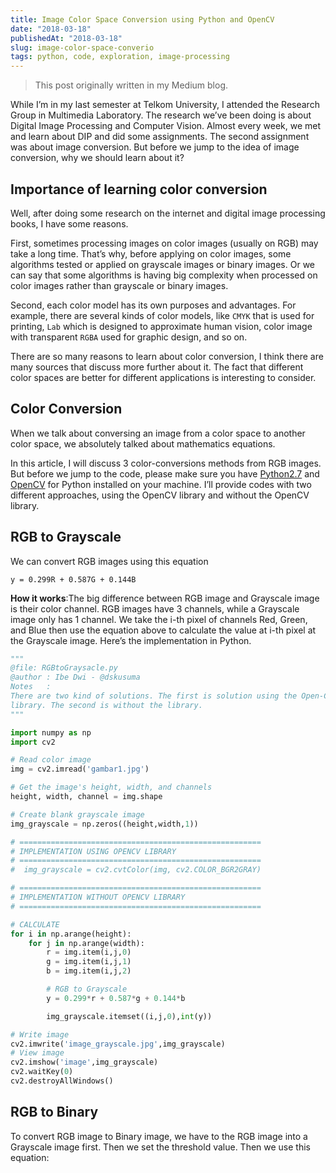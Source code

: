 ```yaml
---
title: Image Color Space Conversion using Python and OpenCV
date: "2018-03-18"
publishedAt: "2018-03-18"
slug: image-color-space-converio
tags: python, code, exploration, image-processing
---
```


> This post originally written in my Medium blog.

While I’m in my last semester at Telkom University, I attended the Research Group in Multimedia Laboratory. The research we’ve been doing is about Digital Image Processing and Computer Vision. Almost every week, we met and learn about DIP and did some assignments. The second assignment was about image conversion. But before we jump to the idea of image conversion, why we should learn about it?

## Importance of learning color conversion

Well, after doing some research on the internet and digital image processing books, I have some reasons.

First, sometimes processing images on color images (usually on RGB) may take a long time. That’s why, before applying on color images, some algorithms tested or applied on grayscale images or binary images. Or we can say that some algorithms is having big complexity when processed on color images rather than grayscale or binary images.

Second, each color model has its own purposes and advantages. For example, there are several kinds of color models, like `CMYK` that is used for printing, `Lab` which is designed to approximate human vision, color image with transparent `RGBA` used for graphic design, and so on.

There are so many reasons to learn about color conversion, I think there are many sources that discuss more further about it. The fact that different color spaces are better for different applications is interesting to consider.

## Color Conversion

When we talk about conversing an image from a color space to another color space, we absolutely talked about mathematics equations.

In this article, I will discuss 3 color-conversions methods from RGB images. But before we jump to the code, please make sure you have [Python2.7](https://www.python.org/downloads/release/python-2714/) and [OpenCV](https://www.opencv.org/) for Python installed on your machine. I’ll provide codes with two different approaches, using the OpenCV library and without the OpenCV library.

## RGB to Grayscale

We can convert RGB images using this equation

```
y = 0.299R + 0.587G + 0.144B
```

**How it works**:The big difference between RGB image and Grayscale image is their color channel. RGB images have 3 channels, while a Grayscale image only has 1 channel. We take the i-th pixel of channels Red, Green, and Blue then use the equation above to calculate the value at i-th pixel at the Grayscale image. Here’s the implementation in Python.

```python
"""
@file: RGBtoGraysacle.py
@author : Ibe Dwi - @dskusuma
Notes   :
There are two kind of solutions. The first is solution using the Open-CV's
library. The second is without the library.
"""

import numpy as np
import cv2

# Read color image
img = cv2.imread('gambar1.jpg')

# Get the image's height, width, and channels
height, width, channel = img.shape

# Create blank grayscale image
img_grayscale = np.zeros((height,width,1))

# ======================================================
# IMPLEMENTATION USING OPENCV LIBRARY
# ======================================================
#  img_grayscale = cv2.cvtColor(img, cv2.COLOR_BGR2GRAY)

# ======================================================
# IMPLEMENTATION WITHOUT OPENCV LIBRARY
# ======================================================

# CALCULATE
for i in np.arange(height):
    for j in np.arange(width):
        r = img.item(i,j,0)
        g = img.item(i,j,1)
        b = img.item(i,j,2)

        # RGB to Grayscale
        y = 0.299*r + 0.587*g + 0.144*b

        img_grayscale.itemset((i,j,0),int(y))

# Write image
cv2.imwrite('image_grayscale.jpg',img_grayscale)
# View image
cv2.imshow('image',img_grayscale)
cv2.waitKey(0)
cv2.destroyAllWindows()
```

## RGB to Binary

To convert RGB image to Binary image, we have to the RGB image into a Grayscale image first. Then we set the threshold value. Then we use this equation:
